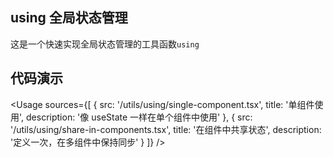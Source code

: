 
## using 全局状态管理

这是一个快速实现全局状态管理的工具函数`using`

## 代码演示

<Usage
  sources={[
    {
      src: '/utils/using/single-component.tsx',
      title: '单组件使用',
      description: '像 useState 一样在单个组件中使用'
    },
    {
      src: '/utils/using/share-in-components.tsx',
      title: '在组件中共享状态',
      description: '定义一次，在多组件中保持同步'
    }
  ]}
/>

